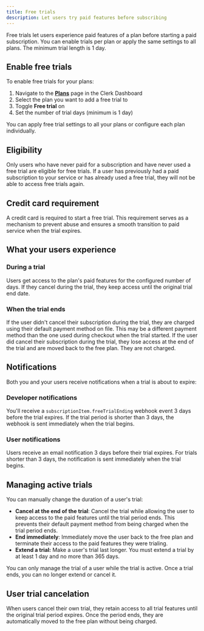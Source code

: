 ```yaml
---
title: Free trials
description: Let users try paid features before subscribing
---
```


<Include src="_partials/billing/billing-experimental" />

Free trials let users experience paid features of a plan before starting a paid subscription. You can enable trials per plan or apply the same settings to all plans. The minimum trial length is 1 day.

## Enable free trials

To enable free trials for your plans:

1. Navigate to the [**Plans**](https://dashboard.clerk.com/last-active?path=billing/plans) page in the Clerk Dashboard
1. Select the plan you want to add a free trial to
1. Toggle **Free trial** on
1. Set the number of trial days (minimum is 1 day)

You can apply free trial settings to all your plans or configure each plan individually.

## Eligibility

Only users who have never paid for a subscription and have never used a free trial are eligible for free trials. If a user has previously had a paid subscription to your service or has already used a free trial, they will not be able to access free trials again.

## Credit card requirement

A credit card is required to start a free trial. This requirement serves as a mechanism to prevent abuse and ensures a smooth transition to paid service when the trial expires.

## What your users experience

### During a trial

Users get access to the plan's paid features for the configured number of days.
If they cancel during the trial, they keep access until the original trial end date.

### When the trial ends

If the user didn't cancel their subscription during the trial, they are charged using their default payment method on file. This may be a different payment method than the one used during checkout when the trial started.
If the user did cancel their subscription during the trial, they lose access at the end of the trial and are moved back to the free plan. They are not charged.

## Notifications

Both you and your users receive notifications when a trial is about to expire:

### Developer notifications

You'll receive a `subscriptionItem.freeTrialEnding` webhook event 3 days before the trial expires. If the trial period is shorter than 3 days, the webhook is sent immediately when the trial begins.

### User notifications

Users receive an email notification 3 days before their trial expires. For trials shorter than 3 days, the notification is sent immediately when the trial begins.

## Managing active trials

You can manually change the duration of a user's trial:

- **Cancel at the end of the trial**: Cancel the trial while allowing the user to keep access to the paid features until the trial period ends. This prevents their default payment method from being charged when the trial period ends.
- **End immediately**: Immediately move the user back to the free plan and terminate their access to the paid features they were trialing.
- **Extend a trial:** Make a user's trial last longer. You must extend a trial by at least 1 day and no more than 365 days.

You can only manage the trial of a user while the trial is active. Once a trial ends, you can no longer extend or cancel it.
## User trial cancelation

When users cancel their own trial, they retain access to all trial features until the original trial period expires. Once the period ends, they are automatically moved to the free plan without being charged.

